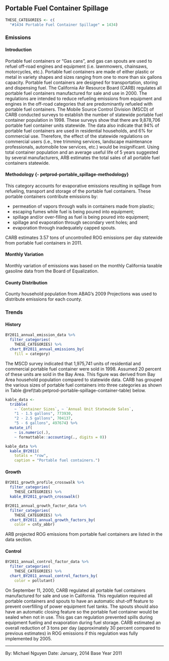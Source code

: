 ## Portable Fuel Container Spillage {#petprod-portable_spillage}

```r
THESE_CATEGORIES <- c(
  "#1434 Portable Fuel Container Spillage" = 1434)
```

### Emissions

#### Introduction {-}

Portable fuel containers or “Gas cans”, and gas can spouts are used to refuel off-road engines and equipment (i.e. lawnmowers, chainsaws, motorcycles, etc.). Portable fuel containers are made of either plastic or metal in variety shapes and sizes ranging from one to more than six gallons capacity. Portable fuel containers are designed for transportation, storing and dispensing fuel. The California Air Resource Board (CARB) regulates all portable fuel containers manufactured for sale and use in 2000. The regulations are intended to reduce refueling emissions from equipment and engines in the off-road categories that are predominantly refueled with portable fuel containers. The Mobile Source Control Division (MSCD) of CARB conducted surveys to establish the number of statewide portable fuel container population in 1998. These surveys show that there are 9,878,706 portable fuel container units statewide. The data also indicate that 94% of portable fuel containers are used in residential households, and 6% for commercial use. Therefore, the effect of the statewide regulations on commercial users (i.e., tree trimming services, landscape maintenance professionals, automobile tow services, etc.) would be insignificant. Using total container population and an average useful life of 5 years suggested by several manufacturers, ARB estimates the total sales of all portable fuel containers statewide.

#### Methodology {- petprod-portable_spillage-methodology}

This category accounts for evaporative emissions resulting in spillage from refueling, transport and storage of the portable fuel containers. These portable containers contribute emissions by:

- permeation of vapors through walls in containers made from plastic;
- escaping fumes while fuel is being poured into equipment;
- spillage and/or over-filling as fuel is being poured into equipment;
- spillage and evaporation through secondary vent holes; and
- evaporation through inadequately capped spouts.

CARB estimates 3.57 tons of uncontrolled ROG emissions per day statewide from portable fuel
containers in 2011.

#### Monthly Variation {-}

Monthly variation of emissions was based on the monthly California taxable gasoline data from the Board of Equalization.

#### County Distribution {-}

County household population from ABAG’s 2009 Projections was used to distribute emissions for each county.

### Trends

#### History {-}

```r
BY2011_annual_emission_data %>%
  filter_categories(
    THESE_CATEGORIES) %>%
  chart_BY2011_annual_emissions_by(
    fill = category)
```

The MSCD survey indicated that 1,975,741 units of residential and commercial portable fuel container were sold in 1998. Assumed 20 percent of these units are sold in the Bay Area. This figure was derived from Bay Area household population compared to statewide data. CARB has grouped the various sizes of portable fuel containers into three categories as shown in Table \@ref(tab:petprod-portable-spillage-container-table) below.

```r
kable_data <-
  tribble(
    ~ `Container Sizes`, ~ `Annual Unit Statewide Sales`,
    "1 - 1.5 gallons", 773930,
    "2 - 2.5 gallons", 704137,
    "5 - 6 gallons", 497674) %>%
  mutate_if(
    ~ is.numeric(.),
    ~ formattable::accounting(., digits = 0))

kable_data %>%
  kable_BY2011(
    totals = "row",
    caption = "Portable fuel containers.")
```

#### Growth {-}

```r
BY2011_growth_profile_crosswalk %>%
  filter_categories(
    THESE_CATEGORIES) %>%
  kable_BY2011_growth_crosswalk()
```

```r
BY2011_annual_growth_factor_data %>%
  filter_categories(
    THESE_CATEGORIES) %>%
  chart_BY2011_annual_growth_factors_by(
    color = cnty_abbr)
```

ARB projected ROG emissions from portable fuel containers are listed in the data section.

#### Control {-}

```r
BY2011_annual_control_factor_data %>%
  filter_categories(
    THESE_CATEGORIES) %>%
  chart_BY2011_annual_control_factors_by(
    color = pollutant)
```

On September 11, 2000, CARB regulated all portable fuel containers manufactured for sale and use in California. This regulation required all portable containers and spouts to have an automatic shut-off feature to prevent overfilling of power equipment fuel tanks. The spouts should also have an automatic closing feature so the portable fuel container would be sealed when not in use. This gas can regulation prevented spills during equipment fueling and evaporation during fuel storage. CARB estimated an overall reduction of 3 tons per day (approximately 30 percent compared to previous estimates) in ROG emissions if this regulation was fully implemented by 2005.

***

By: Michael Nguyen 
Date: January, 2014 
Base Year 2011

